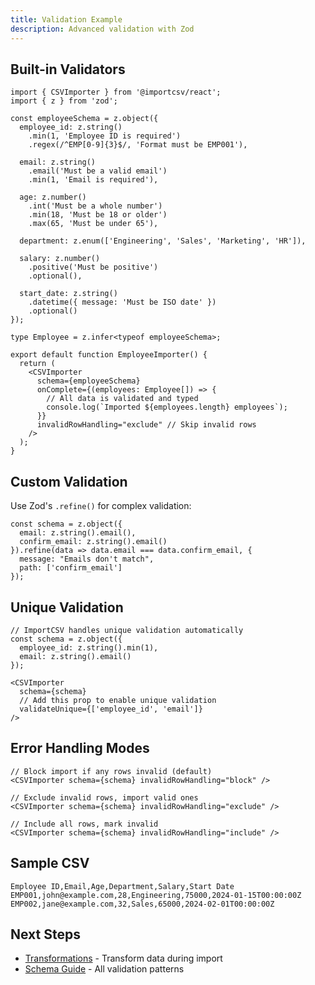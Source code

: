 ```yaml
---
title: Validation Example
description: Advanced validation with Zod
---
```


## Built-in Validators

```tsx
import { CSVImporter } from '@importcsv/react';
import { z } from 'zod';

const employeeSchema = z.object({
  employee_id: z.string()
    .min(1, 'Employee ID is required')
    .regex(/^EMP[0-9]{3}$/, 'Format must be EMP001'),

  email: z.string()
    .email('Must be a valid email')
    .min(1, 'Email is required'),

  age: z.number()
    .int('Must be a whole number')
    .min(18, 'Must be 18 or older')
    .max(65, 'Must be under 65'),

  department: z.enum(['Engineering', 'Sales', 'Marketing', 'HR']),

  salary: z.number()
    .positive('Must be positive')
    .optional(),

  start_date: z.string()
    .datetime({ message: 'Must be ISO date' })
    .optional()
});

type Employee = z.infer<typeof employeeSchema>;

export default function EmployeeImporter() {
  return (
    <CSVImporter
      schema={employeeSchema}
      onComplete={(employees: Employee[]) => {
        // All data is validated and typed
        console.log(`Imported ${employees.length} employees`);
      }}
      invalidRowHandling="exclude" // Skip invalid rows
    />
  );
}
```

## Custom Validation

Use Zod's `.refine()` for complex validation:

```tsx
const schema = z.object({
  email: z.string().email(),
  confirm_email: z.string().email()
}).refine(data => data.email === data.confirm_email, {
  message: "Emails don't match",
  path: ['confirm_email']
});
```

## Unique Validation

```tsx
// ImportCSV handles unique validation automatically
const schema = z.object({
  employee_id: z.string().min(1),
  email: z.string().email()
});

<CSVImporter
  schema={schema}
  // Add this prop to enable unique validation
  validateUnique={['employee_id', 'email']}
/>
```

## Error Handling Modes

```tsx
// Block import if any rows invalid (default)
<CSVImporter schema={schema} invalidRowHandling="block" />

// Exclude invalid rows, import valid ones
<CSVImporter schema={schema} invalidRowHandling="exclude" />

// Include all rows, mark invalid
<CSVImporter schema={schema} invalidRowHandling="include" />
```

## Sample CSV

```csv
Employee ID,Email,Age,Department,Salary,Start Date
EMP001,john@example.com,28,Engineering,75000,2024-01-15T00:00:00Z
EMP002,jane@example.com,32,Sales,65000,2024-02-01T00:00:00Z
```

## Next Steps

- [Transformations](/configuration/transformations) - Transform data during import
- [Schema Guide](/configuration/schemas) - All validation patterns
